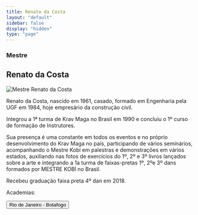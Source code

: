 ```yaml
---
title: Renato da Costa
layout: "default"
sidebar: false
display: "hidden"
type: "page"
---
```



<h3 className="font-semibold">Mestre</h3>
<h2 className="text-3xl font-semibold">Renato da Costa</h2>

<Image
  src="/pt/images/federacao/instrutores/renato-da-costa.jpg"
  alt="Mestre Renato da Costa"
  width={400}
  height={400}
  className="float-right mt-6 mb-4 ml-6 h-auto w-sm max-w-1/2"
/>

Renato da Costa, nascido em 1961, casado, formado em Engenharia pela UGF em 1984, hoje empresário da construção civil.

Integrou a 1ª turma de Krav Maga no Brasil em 1990 e concluiu o 1º curso de formação de Instrutores.

Sua presença é uma constante em todos os eventos e no próprio desenvolvimento do Krav Maga no país, participando de vários seminários, acompanhando o Mestre Kobi em palestras e demonstrações em vários estados, auxiliando nas fotos de exercícios do 1º, 2º e 3º livros lançados sobre a arte e integrando a 1a turma de faixas-pretas 1º, 2ºe 3º dans formados por MESTRE KOBI no Brasil.

Recebeu graduação faixa preta 4º dan em 2018.

Academias:

<div asChild className="mt-6 w-full">
  <Button
    asChild
    size="free"
    className="mx-auto bg-red-500 text-center text-xl hover:cursor-pointer">
    <Link href="/academias/brasil/rio-de-janeiro/botafogo">
      Rio de Janeiro - Botafogo
    </Link>
  </Button>
</div>
